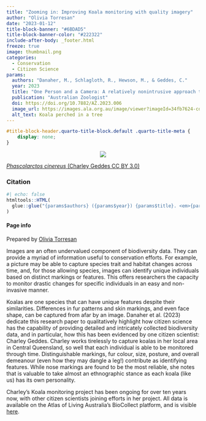 ```yaml
---
title: "Zooming in: Improving Koala monitoring with quality imagery"
author: "Olivia Torresan"
date: "2023-01-12"
title-block-banner: "#6BDAD5"
title-block-banner-color: "#222322"
include-after-body: _footer.html
freeze: true
image: thumbnail.png 
categories:
  - Conservation
  - Citizen Science
params:
  authors: "Danaher, M., Schlagloth, R., Hewson, M., & Geddes, C."
  year: 2023
  title: "One Person and a Camera: A relatively nonintrusive approach to Koala citizen science"
  publication: "Australian Zoologist"
  doi: https://doi.org/10.7882/AZ.2023.006
  image_url: https://images.ala.org.au/image/viewer?imageId=34fb7624-cd8e-4d29-9194-8fa5f2a1d64ab
  alt_text: Koala perched in a tree
---
```


<!-- remove metadata section -->

```css
#title-block-header.quarto-title-block.default .quarto-title-meta {
    display: none;
}
```


<!-- Side panel -->

:::{.column-page}

:::{.paper-side-column}
<center>
:::{.col-image layout-ncol=1 style="margin-left: auto; margin-right: auto;"}
<!-- add image url -->
<img src="https://ala-images.s3.ap-southeast-2.amazonaws.com/store/a/4/6/d/34fb7624-cd8e-4d29-9194-8fa5f2a1d64a/original" class="rounded"/></img>
:::
</center>

::: figure-caption
<!-- edit caption -->
[*Phascolarctos cinereus* (Charley Geddes CC BY 3.0)](https://images.ala.org.au/image/viewer?imageId=34fb7624-cd8e-4d29-9194-8fa5f2a1d64ab)
:::

### Citation
```r
#| echo: false
htmltools::HTML(
  glue::glue("{params$authors} ({params$year}) {params$title}. <em>{params$publication}</em> <a href='{params$doi}' target='_blank'>{params$doi}</a>")
)
```


#### Page info
Prepared by 
[Olivia Torresan](https://labs.ala.org.au/people/Torresan_Olivia/)
:::


<!-- Main panel description -->

::: {.paper-main-column}
Images are an often undervalued component of biodiversity data. They can provide a myriad of information useful to conservation efforts. For example, a picture may be able to capture species trait and habitat changes across time, and, for those allowing species, images can identify unique individuals based on distinct markings or features. This offers researchers the capacity to monitor drastic changes for specific individuals in an easy and non-invasive manner. 

Koalas are one species that can have unique features despite their similarities. Differences in fur patterns and skin markings, and even face shape, can be captured from afar by an image. Danaher et al. (2023) dedicate this research paper to qualitatively highlight how citizen science has the capability of providing detailed and intricately collected biodiversity data, and in particular, how this has been evidenced by one citizen scientist: Charley Geddes. Charley works tirelessly to capture koalas in her local area in Central Queensland, so well that each individual is able to be monitored through time. Distinguishable markings, fur colour, size, posture, and overall demeanour (even how they may dangle a leg!) contribute as identifying features. While nose markings are found to be the most reliable, she notes that is valuable to take almost an ethnographic stance as each koala (like us) has its own personality. 

Charley’s Koala monitoring project has been ongoing for over ten years now, with other citizen scientists joining efforts in her project. All data is available on the Atlas of Living Australia’s BioCollect platform, and is visible [here](https://biocache.ala.org.au/occurrences/search?q=data_resource_uid:dr20943#tab_recordsView). 
:::
:::
